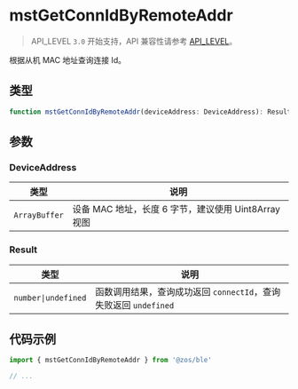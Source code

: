 # mstGetConnIdByRemoteAddr

> API_LEVEL `3.0` 开始支持，API 兼容性请参考 [API_LEVEL](../../../../guides/framework/device/compatibility.md)。

根据从机 MAC 地址查询连接 Id。

## 类型

```ts
function mstGetConnIdByRemoteAddr(deviceAddress: DeviceAddress): Result
```

## 参数

### DeviceAddress

| 类型                     | 说明                                                 |
| ------------------------ | ---------------------------------------------------- |
| <code>ArrayBuffer</code> | 设备 MAC 地址，长度 6 字节，建议使用 Uint8Array 视图 |

### Result

| 类型                               | 说明                                                             |
| ---------------------------------- | ---------------------------------------------------------------- |
| <code>number&#124;undefined</code> | 函数调用结果，查询成功返回 `connectId`，查询失败返回 `undefined` |

## 代码示例

```js
import { mstGetConnIdByRemoteAddr } from '@zos/ble'

// ...
```
